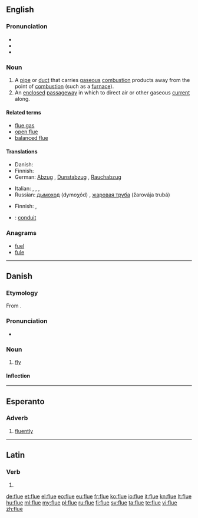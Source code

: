 ==English==

===Pronunciation===
* {{IPA|/fluː/}}
* {{rhymes|uː}}
* {{homophones|flew|flu}}

===Noun===
{{en-noun}}

# A [[pipe]] or [[duct]] that carries [[gaseous]] [[combustion]] products away from the point of [[combustion]] (such as a [[furnace]]).
# An [[enclosed]] [[passageway]] in which to direct air or other gaseous [[current]] along.

====Related terms====
* [[flue gas]]
* [[open flue]]
* [[balanced flue]]

====Translations====
{{trans-top|pipe that carries gaseous combustion products away from their origin}}
* Danish: {{t-|da|røgrør|n}}
* Finnish: {{t+|fi|savukanava}}
* German: [[Abzug]] {{m}}, [[Dunstabzug]] {{m}}, [[Rauchabzug]] {{m}}
{{trans-mid}}
* Italian: {{t-|it|canna fumaria|f}}, {{t-|it|tubo di scarico}}, {{t+|it|condotta|f}}, {{t+|it|scarico|m}}
* Russian: [[дымоход]] (dymoχód) {{m}}, [[жаровая труба]] (žarovája trubá) {{f}}
{{trans-bottom}}

{{trans-top|enclosed passageway for a gas}}
* Finnish: {{t+|fi|kanava}}, {{t+|fi|putki}}
{{trans-mid}}
{{trans-bottom}}

{{checktrans}}
* {{ttbc|fr}}: [[conduit]] {{m}}

===Anagrams===
* [[fuel#English|fuel]]
* [[fule#English|fule]]


----

==Danish==

===Etymology===
From {{etyl|non|da}} {{term|fluga|lang=non}}.

===Pronunciation===
* {{IPA|/fluːə/|[ˈfluːə]|[ˈfluːu]|lang=da}}

===Noun===
{{da-noun|n|r}}

# [[fly]]

====Inflection====
{{da-noun-infl|n|r}}

----

==Esperanto==

===Adverb===
{{eo-adv}}

# [[fluently]]

----

==Latin==

===Verb===
{{la-verb-form|flue}}

# {{conjugation of|fluo|fluō|2|s|pres|act|imp|lang=la}}

[[de:flue]]
[[et:flue]]
[[el:flue]]
[[eo:flue]]
[[eu:flue]]
[[fr:flue]]
[[ko:flue]]
[[io:flue]]
[[it:flue]]
[[kn:flue]]
[[lt:flue]]
[[hu:flue]]
[[ml:flue]]
[[my:flue]]
[[pl:flue]]
[[ru:flue]]
[[fi:flue]]
[[sv:flue]]
[[ta:flue]]
[[te:flue]]
[[vi:flue]]
[[zh:flue]]